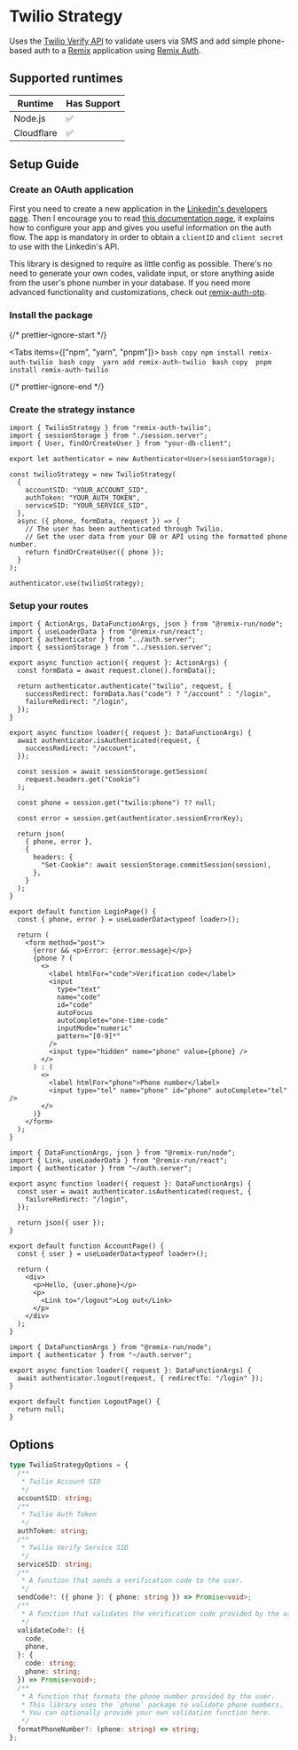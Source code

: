 
# Twilio Strategy

Uses the [Twilio Verify API](https://www.twilio.com/verify) to validate users via SMS and add simple phone-based auth to a [Remix](https://remix.run) application using [Remix Auth](https://github.com/sergiodxa/remix-auth).

## Supported runtimes

| Runtime    | Has Support |
| ---------- | ----------- |
| Node.js    | ✅          |
| Cloudflare | ✅          |

## Setup Guide

<Steps>

### Create an OAuth application

First you need to create a new application in the [Linkedin's developers page](https://developer.linkedin.com/). Then I encourage you to read [this documentation page](https://docs.microsoft.com/en-us/linkedin/shared/authentication/authorization-code-flow?tabs=HTTPS#prerequisites), it explains how to configure your app and gives you useful information on the auth flow. The app is mandatory in order to obtain a `clientID` and `client secret` to use with the Linkedin's API.

This library is designed to require as little config as possible. There's no need to generate your own codes, validate input, or store anything aside from the user's phone number in your database. If you need more advanced functionality and customizations, check out [remix-auth-otp](https://github.com/dev-xo/remix-auth-otp).

### Install the package


{/* prettier-ignore-start */}

<Tabs items={["npm", "yarn", "pnpm"]}>
  <Tab>
    ```bash copy
    npm install remix-auth-twilio
    ```
  </Tab>
  <Tab>
    ```bash copy 
    yarn add remix-auth-twilio
    ```
  </Tab>
  <Tab>
    ```bash copy 
    pnpm install remix-auth-twilio
    ```
  </Tab>
</Tabs>

{/* prettier-ignore-end */}

### Create the strategy instance

```tsx copy filename="app/services/auth.server.ts"
import { TwilioStrategy } from "remix-auth-twilio";
import { sessionStorage } from "./session.server";
import { User, findOrCreateUser } from "your-db-client";

export let authenticator = new Authenticator<User>(sessionStorage);

const twilioStrategy = new TwilioStrategy(
  {
    accountSID: "YOUR_ACCOUNT_SID",
    authToken: "YOUR_AUTH_TOKEN",
    serviceSID: "YOUR_SERVICE_SID",
  },
  async ({ phone, formData, request }) => {
    // The user has been authenticated through Twilio.
    // Get the user data from your DB or API using the formatted phone number.
    return findOrCreateUser({ phone });
  }
);

authenticator.use(twilioStrategy);
```

### Setup your routes

```tsx copy filename="app/routes/login.tsx"
import { ActionArgs, DataFunctionArgs, json } from "@remix-run/node";
import { useLoaderData } from "@remix-run/react";
import { authenticator } from "../auth.server";
import { sessionStorage } from "../session.server";

export async function action({ request }: ActionArgs) {
  const formData = await request.clone().formData();

  return authenticator.authenticate("twilio", request, {
    successRedirect: formData.has("code") ? "/account" : "/login",
    failureRedirect: "/login",
  });
}

export async function loader({ request }: DataFunctionArgs) {
  await authenticator.isAuthenticated(request, {
    successRedirect: "/account",
  });

  const session = await sessionStorage.getSession(
    request.headers.get("Cookie")
  );

  const phone = session.get("twilio:phone") ?? null;

  const error = session.get(authenticator.sessionErrorKey);

  return json(
    { phone, error },
    {
      headers: {
        "Set-Cookie": await sessionStorage.commitSession(session),
      },
    }
  );
}

export default function LoginPage() {
  const { phone, error } = useLoaderData<typeof loader>();

  return (
    <form method="post">
      {error && <p>Error: {error.message}</p>}
      {phone ? (
        <>
          <label htmlFor="code">Verification code</label>
          <input
            type="text"
            name="code"
            id="code"
            autoFocus
            autoComplete="one-time-code"
            inputMode="numeric"
            pattern="[0-9]*"
          />
          <input type="hidden" name="phone" value={phone} />
        </>
      ) : (
        <>
          <label htmlFor="phone">Phone number</label>
          <input type="tel" name="phone" id="phone" autoComplete="tel" />
        </>
      )}
    </form>
  );
}
```

```tsx copy filename="app/routes/account.tsx"
import { DataFunctionArgs, json } from "@remix-run/node";
import { Link, useLoaderData } from "@remix-run/react";
import { authenticator } from "~/auth.server";

export async function loader({ request }: DataFunctionArgs) {
  const user = await authenticator.isAuthenticated(request, {
    failureRedirect: "/login",
  });

  return json({ user });
}

export default function AccountPage() {
  const { user } = useLoaderData<typeof loader>();

  return (
    <div>
      <p>Hello, {user.phone}</p>
      <p>
        <Link to="/logout">Log out</Link>
      </p>
    </div>
  );
}
```

```tsx copy filename="app/routes/logout.tsx"
import { DataFunctionArgs } from "@remix-run/node";
import { authenticator } from "~/auth.server";

export async function loader({ request }: DataFunctionArgs) {
  await authenticator.logout(request, { redirectTo: "/login" });
}

export default function LogoutPage() {
  return null;
}
```

</Steps>

## Options

```ts
type TwilioStrategyOptions = {
  /**
   * Twilio Account SID
   */
  accountSID: string;
  /**
   * Twilio Auth Token
   */
  authToken: string;
  /**
   * Twilio Verify Service SID
   */
  serviceSID: string;
  /**
   * A function that sends a verification code to the user.
   */
  sendCode?: ({ phone }: { phone: string }) => Promise<void>;
  /**
   * A function that validates the verification code provided by the user.
   */
  validateCode?: ({
    code,
    phone,
  }: {
    code: string;
    phone: string;
  }) => Promise<void>;
  /**
   * A function that formats the phone number provided by the user.
   * This library uses the `phone` package to validate phone numbers.
   * You can optionally provide your own validation function here.
   */
  formatPhoneNumber?: (phone: string) => string;
};
```
